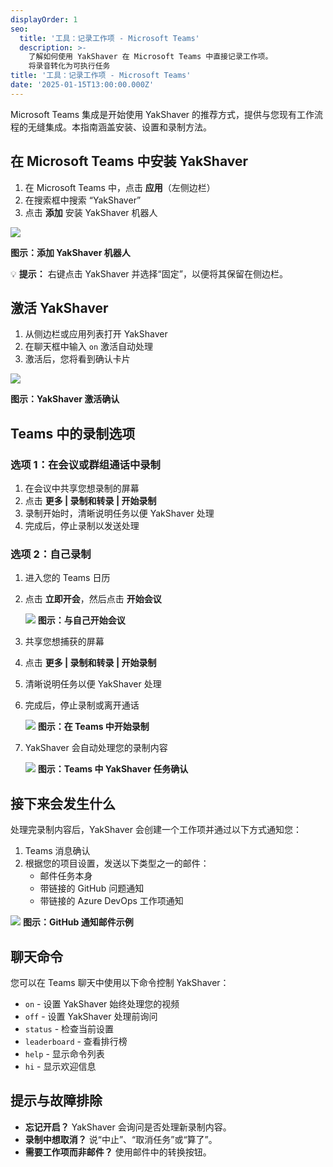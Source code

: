 ```yaml
---
displayOrder: 1
seo:
  title: '工具：记录工作项 - Microsoft Teams'
  description: >-
    了解如何使用 YakShaver 在 Microsoft Teams 中直接记录工作项。
    将录音转化为可执行任务
title: '工具：记录工作项 - Microsoft Teams'
date: '2025-01-15T13:00:00.000Z'
---
```


Microsoft Teams 集成是开始使用 YakShaver 的推荐方式，提供与您现有工作流程的无缝集成。本指南涵盖安装、设置和录制方法。

## 在 Microsoft Teams 中安装 YakShaver

1. 在 Microsoft Teams 中，点击 **应用**（左侧边栏）
2. 在搜索框中搜索 “YakShaver”
3. 点击 **添加** 安装 YakShaver 机器人

![](/adding-bot.png)

**图示：添加 YakShaver 机器人**

💡 **提示：** 右键点击 YakShaver 并选择“固定”，以便将其保留在侧边栏。

## 激活 YakShaver

1. 从侧边栏或应用列表打开 YakShaver
2. 在聊天框中输入 `on` 激活自动处理
3. 激活后，您将看到确认卡片

![](/turn-on-card.png)

**图示：YakShaver 激活确认**

## Teams 中的录制选项

### 选项 1：在会议或群组通话中录制

1. 在会议中共享您想录制的屏幕
2. 点击 **更多 | 录制和转录 | 开始录制**
3. 录制开始时，清晰说明任务以便 YakShaver 处理
4. 完成后，停止录制以发送处理

### 选项 2：自己录制

1. 进入您的 Teams 日历
2. 点击 **立即开会**，然后点击 **开始会议**

   ![](/YakShaver/Blogs/meeting-with-yourself.png)
   **图示：与自己开始会议**
3. 共享您想捕获的屏幕
4. 点击 **更多 | 录制和转录 | 开始录制**
5. 清晰说明任务以便 YakShaver 处理
6. 完成后，停止录制或离开通话

   ![](/YakShaver/Blogs/start-recording.png)
   **图示：在 Teams 中开始录制**
7. YakShaver 会自动处理您的录制内容

   ![](/YakShaver/yakshaver-is-done.png)
   **图示：Teams 中 YakShaver 任务确认**

## 接下来会发生什么

处理完录制内容后，YakShaver 会创建一个工作项并通过以下方式通知您：

1. Teams 消息确认
2. 根据您的项目设置，发送以下类型之一的邮件：
   * 邮件任务本身
   * 带链接的 GitHub 问题通知
   * 带链接的 Azure DevOps 工作项通知

![](/YakShaver/yakshaver-github-email.png)
**图示：GitHub 通知邮件示例**

## 聊天命令

您可以在 Teams 聊天中使用以下命令控制 YakShaver：

* `on` - 设置 YakShaver 始终处理您的视频
* `off` - 设置 YakShaver 处理前询问
* `status` - 检查当前设置
* `leaderboard` - 查看排行榜
* `help` - 显示命令列表
* `hi` - 显示欢迎信息

## 提示与故障排除

* **忘记开启？** YakShaver 会询问是否处理新录制内容。
* **录制中想取消？** 说“中止”、“取消任务”或“算了”。
* **需要工作项而非邮件？** 使用邮件中的转换按钮。